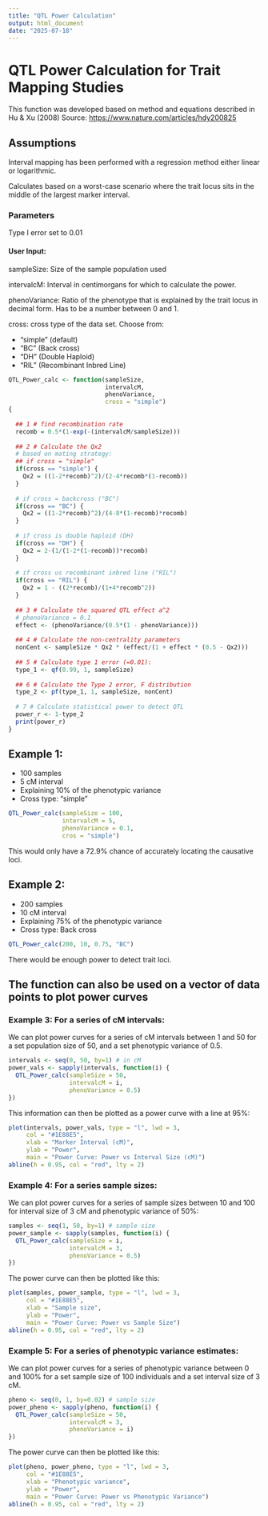 ---
title: "QTL Power Calculation"
output: html_document
date: "2025-07-18"
---

# QTL Power Calculation for Trait Mapping Studies

This function was developed based on method and equations described in Hu & Xu (2008) Source: <https://www.nature.com/articles/hdy200825>

## Assumptions

Interval mapping has been performed with a regression method either linear or logarithmic.

Calculates based on a worst-case scenario where the trait locus sits in the middle of the largest marker interval.

### Parameters

Type I error set to 0.01

#### User Input:

sampleSize: Size of the sample population used

intervalcM: Interval in centimorgans for which to calculate the power.

phenoVariance: Ratio of the phenotype that is explained by the trait locus in decimal form. Has to be a number between 0 and 1.

cross: cross type of the data set. Choose from:

-   "simple" (default)
-   "BC" (Back cross)
-   "DH" (Double Haploid)
-   "RIL" (Recombinant Inbred Line)

```{r}
QTL_Power_calc <- function(sampleSize, 
                           intervalcM,
                           phenoVariance,
                           cross = "simple")
{
  
  ## 1 # find recombination rate
  recomb = 0.5*(1-exp(-(intervalcM/sampleSize)))
  
  ## 2 # Calculate the Qx2
  # based on mating strategy:
  ## if cross = "simple"
  if(cross == "simple") {
    Qx2 = ((1-2*recomb)^2)/(2-4*recomb*(1-recomb))
  }
  
  # if cross = backcross ("BC")
  if(cross == "BC") {
    Qx2 = ((1-2*recomb)^2)/(4-8*(1-recomb)*recomb)
  }
  
  # if cross is double haploid (DH)
  if(cross == "DH") {
    Qx2 = 2-(1/(1-2*(1-recomb))*recomb)
  }
  
  # if cross us recombinant inbred line ("RIL")
  if(cross == "RIL") {
    Qx2 = 1 - ((2*recomb)/(1+4*recomb^2))
  }
  
  ## 3 # Calculate the squared QTL effect a^2
  # phenoVariance = 0.1
  effect <- (phenoVariance/(0.5*(1 - phenoVariance)))
  
  ## 4 # Calculate the non-centrality parameters
  nonCent <- sampleSize * Qx2 * (effect/(1 + effect * (0.5 - Qx2)))
  
  ## 5 # Calculate type 1 error (=0.01):
  type_1 <- qf(0.99, 1, sampleSize)
  
  ## 6 # Calculate the Type 2 error, F distribution
  type_2 <- pf(type_1, 1, sampleSize, nonCent)
  
  # 7 # Calculate statistical power to detect QTL
  power_r <- 1-type_2
  print(power_r)
}
```

## Example 1:

-   100 samples
-   5 cM interval
-   Explaining 10% of the phenotypic variance
-   Cross type: "simple"

```{r}
QTL_Power_calc(sampleSize = 100, 
               intervalcM = 5,
               phenoVariance = 0.1,
               cros = "simple")
```

This would only have a 72.9% chance of accurately locating the causative loci.

## Example 2:

-   200 samples
-   10 cM interval
-   Explaining 75% of the phenotypic variance
-   Cross type: Back cross

```{r}
QTL_Power_calc(200, 10, 0.75, "BC")

```

There would be enough power to detect trait loci.

## The function can also be used on a vector of data points to plot power curves

### Example 3: For a series of cM intervals:

We can plot power curves for a series of cM intervals between 1 and 50 for a set population size of 50, and a set phenotypic variance of 0.5.

```{r}
intervals <- seq(0, 50, by=1) # in cM
power_vals <- sapply(intervals, function(i) {
  QTL_Power_calc(sampleSize = 50,
                 intervalcM = i,
                 phenoVariance = 0.5)
})
```

This information can then be plotted as a power curve with a line at 95%:

```{r}
plot(intervals, power_vals, type = "l", lwd = 3,
     col = "#1E88E5",
     xlab = "Marker Interval (cM)",
     ylab = "Power",
     main = "Power Curve: Power vs Interval Size (cM)")
abline(h = 0.95, col = "red", lty = 2)
```

### Example 4: For a series sample sizes:

We can plot power curves for a series of sample sizes between 10 and 100 for interval size of 3 cM and phenotypic variance of 50%:

```{r}
samples <- seq(1, 50, by=1) # sample size
power_sample <- sapply(samples, function(i) {
  QTL_Power_calc(sampleSize = i,
                 intervalcM = 3, 
                 phenoVariance = 0.5)
})
```

The power curve can then be plotted like this:

```{r}
plot(samples, power_sample, type = "l", lwd = 3,
     col = "#1E88E5",
     xlab = "Sample size",
     ylab = "Power",
     main = "Power Curve: Power vs Sample Size")
abline(h = 0.95, col = "red", lty = 2)

```

### Example 5: For a series of phenotypic variance estimates:

We can plot power curves for a series of phenotypic variance between 0 and 100% for a set sample size of 100 individuals and a set interval size of 3 cM.

```{r}
pheno <- seq(0, 1, by=0.02) # sample size
power_pheno <- sapply(pheno, function(i) {
  QTL_Power_calc(sampleSize = 50,
                 intervalcM = 3, 
                 phenoVariance = i)
})
```

The power curve can then be plotted like this:

```{r}
plot(pheno, power_pheno, type = "l", lwd = 3,
     col = "#1E88E5",
     xlab = "Phenotypic variance",
     ylab = "Power",
     main = "Power Curve: Power vs Phenotypic Variance")
abline(h = 0.95, col = "red", lty = 2)
```
